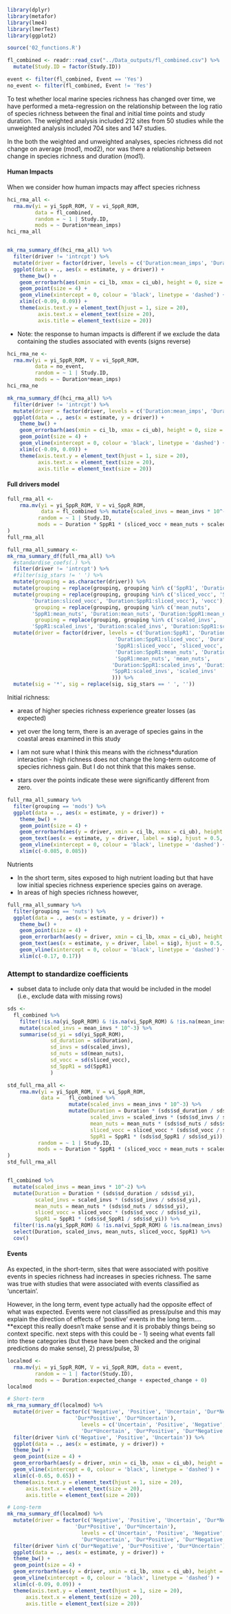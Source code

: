 ```r
library(dplyr)
library(metafor)
library(lme4)
library(lmerTest)
library(ggplot2)

source('02_functions.R')

fl_combined <- readr::read_csv("../Data_outputs/fl_combined.csv") %>% 
  mutate(Study.ID = factor(Study.ID))

event <- filter(fl_combined, Event == 'Yes')
no_event <- filter(fl_combined, Event != 'Yes')

```

To test whether local marine species richness has changed over time, we have performed a meta-regression on the relationship between the log ratio of species richness between the final and initial time points and study duration. The weighted analysis included 212 sites from 50 studies while the unweighted analysis included 704 sites and 147 studies.  

In the both the weighted and unweighted analyses, species richness did not change on average (mod1, mod2), nor was there a relationship between change in species richness and duration (mod1).


#### Human Impacts

When we consider how human impacts may affect species richness

```r

hci_rma_all <- 
  rma.mv(yi = yi_SppR_ROM, V = vi_SppR_ROM, 
         data = fl_combined, 
         random = ~ 1 | Study.ID, 
         mods = ~ Duration*mean_imps)
hci_rma_all


mk_rma_summary_df(hci_rma_all) %>%
  filter(driver != 'intrcpt') %>% 
  mutate(driver = factor(driver, levels = c('Duration:mean_imps', 'Duration', 'mean_imps'))) %>%
  ggplot(data = ., aes(x = estimate, y = driver)) + 
    theme_bw() +
    geom_errorbarh(aes(xmin = ci_lb, xmax = ci_ub), height = 0, size = 1.5) + 
    geom_point(size = 4) + 
    geom_vline(xintercept = 0, colour = 'black', linetype = 'dashed') + 
    xlim(c(-0.09, 0.09)) + 
    theme(axis.text.y = element_text(hjust = 1, size = 20), 
          axis.text.x = element_text(size = 20), 
          axis.title = element_text(size = 20))

```

* Note: the response to human impacts is different if we exclude the data containing the studies associated with events (signs reverse)


```r

hci_rma_ne <- 
  rma.mv(yi = yi_SppR_ROM, V = vi_SppR_ROM, 
         data = no_event, 
         random = ~ 1 | Study.ID, 
         mods = ~ Duration*mean_imps)
hci_rma_ne

mk_rma_summary_df(hci_rma_all) %>%
  filter(driver != 'intrcpt') %>% 
  mutate(driver = factor(driver, levels = c('Duration:mean_imps', 'Duration', 'mean_imps'))) %>%
  ggplot(data = ., aes(x = estimate, y = driver)) + 
    theme_bw() +
    geom_errorbarh(aes(xmin = ci_lb, xmax = ci_ub), height = 0, size = 1.5) + 
    geom_point(size = 4) + 
    geom_vline(xintercept = 0, colour = 'black', linetype = 'dashed') + 
    xlim(c(-0.09, 0.09)) + 
    theme(axis.text.y = element_text(hjust = 1, size = 20), 
          axis.text.x = element_text(size = 20), 
          axis.title = element_text(size = 20))

```

#### Full drivers model

```r

full_rma_all <- 
    rma.mv(yi = yi_SppR_ROM, V = vi_SppR_ROM,
           data = fl_combined %>% mutate(scaled_invs = mean_invs * 10^-3),
          random = ~ 1 | Study.ID, 
          mods = ~ Duration * SppR1 * (sliced_vocc + mean_nuts + scaled_invs)
)
full_rma_all

full_rma_all_summary <- 
mk_rma_summary_df(full_rma_all) %>% 
  #standardise_coefs(.) %>% 
  filter(driver != 'intrcpt') %>% 
  #filter(sig_stars != ' ') %>% 
  mutate(grouping = as.character(driver)) %>% 
  mutate(grouping = replace(grouping, grouping %in% c('SppR1', 'Duration', 'Duration:SppR1'), 'mods')) %>% 
  mutate(grouping = replace(grouping, grouping %in% c('sliced_vocc', 'SppR1:sliced_vocc',
        'Duration:sliced_vocc', 'Duration:SppR1:sliced_vocc'), 'vocc'), 
         grouping = replace(grouping, grouping %in% c('mean_nuts', 
        'SppR1:mean_nuts', 'Duration:mean_nuts', 'Duration:SppR1:mean_nuts'), 'nuts'), 
         grouping = replace(grouping, grouping %in% c('scaled_invs', 
        'SppR1:scaled_invs', 'Duration:scaled_invs', 'Duration:SppR1:scaled_invs'), 'invs')) %>% 
  mutate(driver = factor(driver, levels = c('Duration:SppR1', 'Duration', 'SppR1', 
                                   'Duration:SppR1:sliced_vocc', 'Duration:sliced_vocc', 
                                   'SppR1:sliced_vocc', 'sliced_vocc', 
                                   'Duration:SppR1:mean_nuts', 'Duration:mean_nuts', 
                                   'SppR1:mean_nuts', 'mean_nuts', 
                                  'Duration:SppR1:scaled_invs', 'Duration:scaled_invs', 
                                  'SppR1:scaled_invs', 'scaled_invs'
                                  ))) %>% 
  mutate(sig = '*', sig = replace(sig, sig_stars == ' ', ''))

```

Initial richness: 

* areas of higher species richness experience greater losses (as expected)
* yet over the long term, there is an average of species gains in the coastal areas examined in this study
* I am not sure what I think this means with the richness*duration interaction - high richness does not change the long-term outcome of species richness gain. But I do not think that this makes sense.

* stars over the points indicate these were significantly different from zero.

```r

full_rma_all_summary %>% 
  filter(grouping == 'mods') %>% 
  ggplot(data = ., aes(x = estimate, y = driver)) + 
    theme_bw() + 
    geom_point(size = 4) +
    geom_errorbarh(aes(y = driver, xmin = ci_lb, xmax = ci_ub), height = 0, size = 1.5) + 
    geom_text(aes(x = estimate, y = driver, label = sig), hjust = 0.5, vjust = -0.4, size = 8) + 
    geom_vline(xintercept = 0, colour = 'black', linetype = 'dashed') + 
    xlim(c(-0.085, 0.085))

```

Nutrients

* In the short term, sites exposed to high nutrient loading but that have low initial species richness 
experience species gains on average. 
* In areas of high species richness however, 

```r

full_rma_all_summary %>% 
  filter(grouping == 'nuts') %>% 
  ggplot(data = ., aes(x = estimate, y = driver)) + 
    theme_bw() + 
    geom_point(size = 4) +
    geom_errorbarh(aes(y = driver, xmin = ci_lb, xmax = ci_ub), height = 0, size = 1.5) + 
    geom_text(aes(x = estimate, y = driver, label = sig), hjust = 0.5, vjust = -0.4, size = 8) + 
    geom_vline(xintercept = 0, colour = 'black', linetype = 'dashed') + 
    xlim(c(-0.17, 0.17))

```


### Attempt to standardize coefficients 

* subset data to include only data that would be included in the model (i.e., exclude data with missing rows)

```r
sds <- 
  fl_combined %>% 
    filter(!is.na(yi_SppR_ROM) & !is.na(vi_SppR_ROM) & !is.na(mean_invs) & !is.na(sliced_vocc) & !is.na(mean_nuts)) %>% 
    mutate(scaled_invs = mean_invs * 10^-3) %>% 
    summarise(sd_yi = sd(yi_SppR_ROM), 
              sd_duration = sd(Duration), 
              sd_invs = sd(scaled_invs), 
              sd_nuts = sd(mean_nuts), 
              sd_vocc = sd(sliced_vocc), 
              sd_SppR1 = sd(SppR1)
              )

std_full_rma_all <- 
    rma.mv(yi = yi_SppR_ROM, V = vi_SppR_ROM,
           data =   fl_combined %>% 
                    mutate(scaled_invs = mean_invs * 10^-3) %>% 
                    mutate(Duration = Duration * (sds$sd_duration / sds$sd_yi), 
                           scaled_invs = scaled_invs * (sds$sd_invs / sds$sd_yi), 
                           mean_nuts = mean_nuts * (sds$sd_nuts / sds$sd_yi), 
                           sliced_vocc = sliced_vocc * (sds$sd_vocc / sds$sd_yi), 
                           SppR1 = SppR1 * (sds$sd_SppR1 / sds$sd_yi)), 
          random = ~ 1 | Study.ID, 
          mods = ~ Duration * SppR1 * (sliced_vocc + mean_nuts + scaled_invs)
)
std_full_rma_all


fl_combined %>% 
  mutate(scaled_invs = mean_invs * 10^-2) %>% 
  mutate(Duration = Duration * (sds$sd_duration / sds$sd_yi), 
         scaled_invs = scaled_invs * (sds$sd_invs / sds$sd_yi), 
         mean_nuts = mean_nuts * (sds$sd_nuts / sds$sd_yi), 
         sliced_vocc = sliced_vocc * (sds$sd_vocc / sds$sd_yi), 
         SppR1 = SppR1 * (sds$sd_SppR1 / sds$sd_yi)) %>% 
  filter(!is.na(yi_SppR_ROM) & !is.na(vi_SppR_ROM) & !is.na(mean_invs) & !is.na(sliced_vocc) & !is.na(mean_nuts)) %>% 
  select(Duration, scaled_invs, mean_nuts, sliced_vocc, SppR1) %>% 
  cov()

```



#### Events

As expected, in the short-term, sites that were associated with positive events in species richness had increases in species richness. The same was true with studies that were associated with events classified as 'uncertain'.

However, in the long term, event type actually had the opposite effect of what was expected. Events were not classified as press/pulse and this may explain the direction of effects of 'positive' events in the long term.... **except this really doesn't make sense and it is probably things being so context specific. next steps with this could be - 1) seeing what events fall into these categories (but these have been checked and the original predictions do make sense), 2) press/pulse, 3) 

```r

localmod <- 
  rma.mv(yi = yi_SppR_ROM, V = vi_SppR_ROM, data = event,
         random = ~ 1 | factor(Study.ID),
         mods = ~ Duration:expected_change + expected_change + 0)
localmod

# Short-term
mk_rma_summary_df(localmod) %>% 
  mutate(driver = factor(c('Negative', 'Positive', 'Uncertain', 'Dur*Negative', 
                      'Dur*Positive', 'Dur*Uncertain'), 
                        levels = c('Uncertain', 'Positive', 'Negative', 
                        'Dur*Uncertain', 'Dur*Positive', 'Dur*Negative'))) %>% 
  filter(driver %in% c('Negative', 'Positive', 'Uncertain')) %>% 
  ggplot(data = ., aes(x = estimate, y = driver)) + 
  theme_bw() +
  geom_point(size = 4) +
  geom_errorbarh(aes(y = driver, xmin = ci_lb, xmax = ci_ub), height = 0, size = 1.5) + 
  geom_vline(xintercept = 0, colour = 'black', linetype = 'dashed') + 
  xlim(c(-0.65, 0.65)) + 
  theme(axis.text.y = element_text(hjust = 1, size = 20), 
      axis.text.x = element_text(size = 20), 
      axis.title = element_text(size = 20))

# Long-term
mk_rma_summary_df(localmod) %>% 
  mutate(driver = factor(c('Negative', 'Positive', 'Uncertain', 'Dur*Negative', 
                      'Dur*Positive', 'Dur*Uncertain'), 
                        levels = c('Uncertain', 'Positive', 'Negative', 
                        'Dur*Uncertain', 'Dur*Positive', 'Dur*Negative'))) %>% 
  filter(driver %in% c('Dur*Negative', 'Dur*Positive', 'Dur*Uncertain')) %>% 
  ggplot(data = ., aes(x = estimate, y = driver)) + 
  theme_bw() +
  geom_point(size = 4) +
  geom_errorbarh(aes(y = driver, xmin = ci_lb, xmax = ci_ub), height = 0, size = 1.5) + 
  geom_vline(xintercept = 0, colour = 'black', linetype = 'dashed') + 
  xlim(c(-0.09, 0.09)) + 
  theme(axis.text.y = element_text(hjust = 1, size = 20), 
      axis.text.x = element_text(size = 20), 
      axis.title = element_text(size = 20))

```